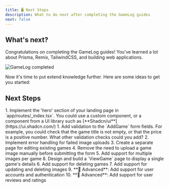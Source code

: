 ```yaml
---
title: 🖥️ Next Steps
description: What to do next after completing the GameLog guides
next: false
---
```



## What's next?

Congratulations on completing the GameLog guides! You've learned a lot about Prisma, Remix, TailwindCSS, and building web applications.

![GameLog completed](src/assets/webp/prisma/landing-page-desktop.webp)

Now it's time to put extend knowledge further. Here are some ideas to get you started:

## Next Steps

<Steps>
1. Implement the 'hero' section of your landing page in `app/routes/_index.tsx`. You could use a custom component, or a component from a UI library such as [**Shadcn/ui**](https://ui.shadcn.com/)
1. Add validation to the `AddGame` form fields. For example, you could check that the game title is not empty, or that the price is a positive number. What other validation checks could you add?
2. Implement error handling for failed image uploads
3. Create a separate page for editing existing games
4. Remove the need to upload a game image manually before submitting the form
5. Add support for multiple images per game
8. Design and build a `ViewGame` page to display a single game's details
6. Add support for deleting games
7. Add support for updating and deleting images
9. **🚀 Advanced**: Add support for user accounts and authentication
10. **🚀 Advanced**: Add support for user reviews and ratings
</Steps>
